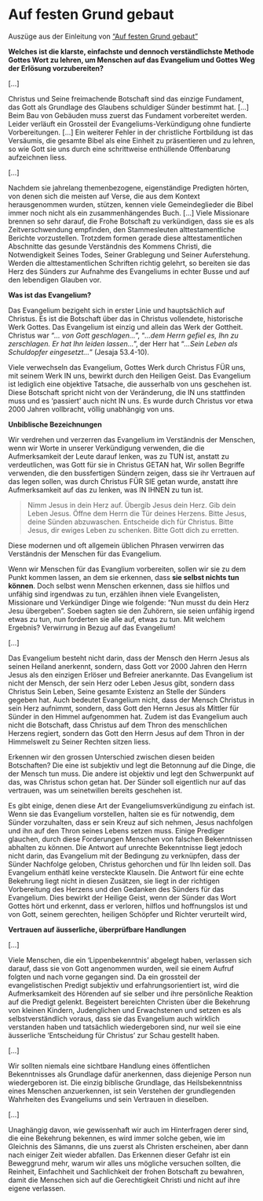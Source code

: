 # Auf festen Grund gebaut 

Auszüge aus der Einleitung von ["Auf festen Grund gebaut"](https://www.cbuch.de/mcilwain-auf-festen-grund-gebaut.html)




**Welches ist die klarste, einfachste und dennoch verständlichste Methode
Gottes Wort zu lehren, um Menschen auf das Evangelium und Gottes Weg der
Erlösung vorzubereiten?**

[...]

Christus und Seine freimachende Botschaft sind das einzige Fundament, das 
Gott als Grundlage des Glaubens schuldiger Sünder bestimmt hat. [...] Beim Bau
von Gebäuden muss zuerst das Fundament vorbereitet werden. Leider verläuft
ein Grossteil der Evangeliums-Verkündigung ohne fundierte Vorbereitungen. [...]
Ein weiterer Fehler in der christliche Fortbildung ist das Versäumis, die 
gesamte Bibel als eine Einheit zu präsentieren und zu lehren, so wie Gott 
sie uns durch eine schrittweise enthüllende Offenbarung aufzeichnen liess.

[...]

Nachdem sie jahrelang themenbezogene, eigenständige Predigten hörten, von denen
sich die meisten auf Verse, die aus dem Kontext herausgenommen wurden,
stützen, kennen viele Gemeindeglieder die Bibel immer noch nicht als ein
zusammenhängendes Buch. [...] Viele Missionare brennen so sehr darauf, die
Frohe Botschaft zu verkündigen, dass sie es als Zeitverschwendung empfinden,
den Stammesleuten alttestamentliche Berichte vorzustellen. Trotzdem formen
gerade diese alttestamentlichen Abschnitte das gesunde Verständnis des Kommens
Christi, die Notwendigkeit Seines Todes, Seiner Grablegung und Seiner 
Auferstehung. Werden die alttestamentlichen Schriften richtig gelehrt,
so bereiten sie das Herz des Sünders zur Aufnahme des Evangeliums in echter
Busse und auf den lebendigen Glauben vor.

**Was ist das Evangelium?**

Das Evangelium bezigeht sich in erster Linie und hauptsächlich auf Christus.
Es ist die Botschaft über das in Christus vollendete, historische Werk Gottes.
Das Evangelium ist einzig und allein das Werk der Gottheit. Christus war 
"*... von Gott geschlagen...*",  "*...dem Herrn gefiel es, Ihn zu zerschlagen.
Er hat Ihn leiden lassen...*", der Herr hat "*...Sein Leben als Schuldopfer
eingesetzt...*" (Jesaja 53.4-10).

Viele verwechseln das Evangelium, Gottes Werk durch Christus FÜR uns, mit
seinem Werk IN uns, bewirkt durch den Heiligen Geist. Das Evangelium ist
lediglich eine objektive Tatsache, die ausserhalb von uns geschehen ist. Diese
Botschaft spricht nicht von der Veränderung, die IN uns stattfinden muss und
es 'passiert' auch nicht IN uns. Es wurde durch Christus vor etwa 2000 Jahren
vollbracht, völlig unabhängig von uns.

**Unbiblische Bezeichnungen**

Wir verdrehen und verzerren das Evangelium im Verständnis der Menschen, wenn
wir Worte in unserer Verkündigung verwenden, die die Aufmerksamkeit der Leute
darauf lenken, was zu TUN ist, anstatt zu verdeutlichen, was Gott für sie
in Christus GETAN hat, Wir sollen Begriffe verwenden, die den bussfertigen 
Sündern zeigen, dass sie ihr Vertrauen auf das legen sollen, was durch Christus
FÜR SIE getan wurde, anstatt ihre Aufmerksamkeit auf das zu lenken, was IN
IHNEN zu tun ist. 

> Nimm Jesus in dein Herz auf.
> Übergib Jesus dein Herz.
> Gib dein Leben Jesus.
> Öffne dem Herrn die Tür deines Herzens.
> Bitte Jesus, deine Sünden abzuwaschen.
> Entscheide dich für Christus.
> Bitte Jesus, dir ewiges Leben zu schenken.
> Bitte Gott dich zu erretten.

Diese modernen und oft allgemein üblichen Phrasen verwirren das Verständnis
der Menschen für das Evangelium.

Wenn wir Menschen für das Evanglium vorbereiten, sollen wir sie zu dem Punkt
kommen lassen, an dem sie erkennen, dass **sie selbst nichts tun können**. Doch
selbst wenn Menschen erkennen, dass sie hilflos und unfähig sind irgendwas zu
tun, erzählen ihnen viele Evangelisten, Missionare und Verkündiger Dinge wie
folgende: "Nun musst du dein Herz Jesu übergeben". Soeben sagten sie den 
Zuhörern, sie seien unfähig irgend etwas zu tun, nun forderten sie alle auf,
etwas zu tun. Mit welchem Ergebnis? Verwirrung in Bezug auf das Evangelium!

[...]

Das Evangelium besteht nicht darin, dass der Mensch den Herrn Jesus als seinen
Heiland anerkennt, sondern, dass Gott vor 2000 Jahren den Herrn Jesus als den
einzigen Erlöser und Befreier anerkannte. Das Evangelium ist nicht der Mensch,
der sein Herz oder Leben Jesus gibt, sondern dass Christus Sein Leben, Seine
gesamte Existenz an Stelle der Sünders gegeben hat. Auch bedeutet Evangelium
nicht, dass der Mensch Christus in sein Herz aufnimmt, sondern, dass Gott
den Hernn Jesus als Mittler für Sünder in den Himmel aufgenommen hat. Zudem ist
das Evangelium auch nicht die Botschaft, dass Christus auf dem Thron des 
menschlichen Herzens regiert, sondern das Gott den Herrn Jesus auf dem Thron
in der Himmelswelt zu Seiner Rechten sitzen liess.

Erkennen wir den grossen Unterschied zwischen diesen beiden Botschaften? Die 
eine ist subjektiv und legt die Betonnung auf die Dinge, die der Mensch tun
muss. Die andere ist objektiv und legt den Schwerpunkt auf das, was Christus
schon getan hat. Der Sünder soll eigentlich nur auf das vertrauen, was um
seinetwillen bereits geschehen ist.

Es gibt einige, denen diese Art der Evangeliumsverkündigung zu einfach ist.
Wenn sie das Evangelium vorstellen, halten sie es für notwendig, dem Sünder 
vorzuhalten, dass er sein Kreuz auf sich nehmen, Jesus nachfolgen und ihn auf
den Thron seines Lebens setzen muss. Einige Prediger glauchen, durch diese
Forderungen Menschen von falschen Bekenntnissen abhalten zu können. Die Antwort
auf unrechte Bekenntnisse liegt jedoch nicht darin, das Evangelium mit der 
Bedingung zu verknüpfen, dass der Sünder Nachfolge geloben, Christus gehorchen
und für Ihn leiden soll. Das Evangelium enthätl keine versteckte Klauseln.
Die Antwort für eine echte Bekehrung liegt nicht in diesen Zusätzen, sie liegt
in der richtigen Vorbereitung des Herzens und den Gedanken des Sünders für
das Evangelium. Dies bewirkt der Heilige Geist, wenn der Sünder das Wort Gottes
hört und erkennt, dass er verloren, hilflos und hoffnungslos ist und von Gott,
seinem gerechten, heiligen Schöpfer und Richter verurteilt wird,

**Vertrauen auf äusserliche, überprüfbare Handlungen**

[...]

Viele Menschen, die ein 'Lippenbekenntnis' abgelegt haben, verlassen sich
darauf, dass sie von Gott angenommen wurden, weil sie einem Aufruf folgten und
nach vorne gegangen sind. Da ein grossteil der evangelistischen Predigt
subjektiv und erfahrungsorientiert ist, wird die Aufmerksamkeit des Hörenden
auf sie selber und ihre persönliche Reaktion auf die Predigt gelenkt. 
Begeistert bereichten Christen über die Bekehrung von kleinen Kindern,
Judenglichen und Erwachstenen und setzen es als selbstverständlich voraus,
dass sie das Evangelium auch wirklich verstanden haben und tatsächlich
wiedergeboren sind, nur weil sie eine äusserliche 'Entscheidung für Christus' 
zur Schau gestellt haben.

[...]

Wir sollten niemals eine sichtbare Handlung eines öffentlichen Bekenntnisses
als Grundlage dafür anerkennen, dass diejenige Person nun wiedergeboren ist. 
Die einzig biblische Grundlage, das Heilsbekenntniss eines Menschen 
anzuerkennen, ist sein Verstehen der grundlegenden Wahrheiten des Evangeliums 
und sein Vertrauen in dieselben.

[...]

Unaghängig davon, wie gewissenhaft wir auch im Hinterfragen derer sind, die
eine Bekehrung bekennen, es wird immer solche geben, wie im Gleichnis des
Sämanns, die uns zuerst als Christen erscheinen, aber dann nach einiger
Zeit wieder abfallen. Das Erkennen dieser Gefahr ist ein Beweggrund mehr,
warum wir alles uns mögliche versuchen sollten, die Reinheit, Einfachheit und
Sachlichkeit der frohen Botschaft zu bewahren, damit die Menschen sich auf
die Gerechtigkeit Christi und nicht auf ihre eigene verlassen.
